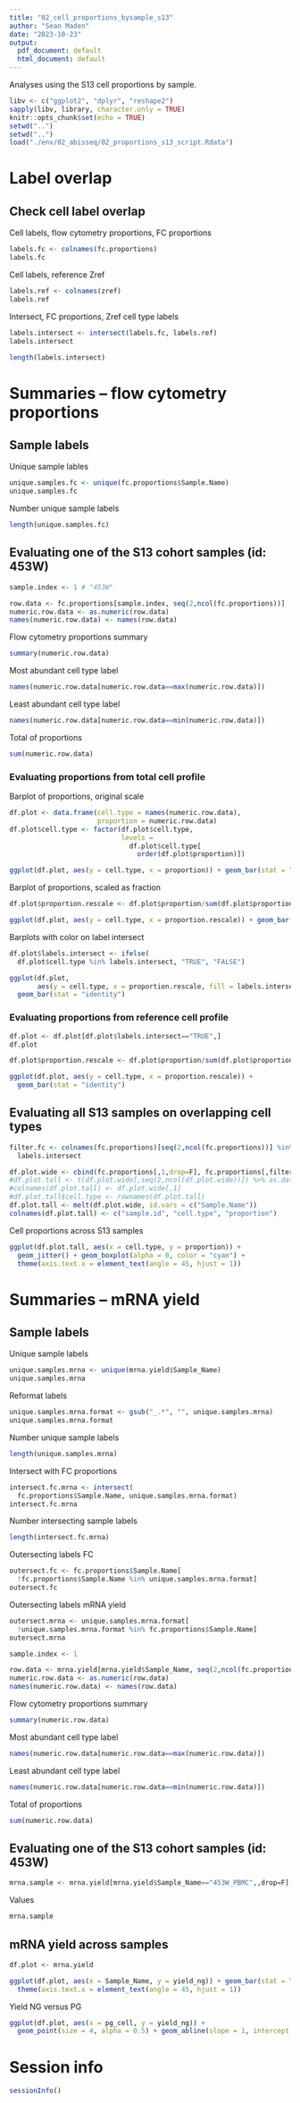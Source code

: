 ```yaml
---
title: "02_cell_proportions_bysample_s13"
author: "Sean Maden"
date: "2023-10-23"
output:
  pdf_document: default
  html_document: default
---
```


Analyses using the S13 cell proportions by sample.

```r
libv <- c("ggplot2", "dplyr", "reshape2")
sapply(libv, library, character.only = TRUE)
knitr::opts_chunk$set(echo = TRUE)
setwd("..")
setwd("..")
load("./env/02_abisseq/02_proportions_s13_script.Rdata")
```

# Label overlap

## Check cell label overlap

Cell labels, flow cytometry proportions, FC proportions

```r
labels.fc <- colnames(fc.proportions)
labels.fc
```
Cell labels, reference Zref

```r
labels.ref <- colnames(zref)
labels.ref
```

Intersect, FC proportions, Zref cell type labels

```r
labels.intersect <- intersect(labels.fc, labels.ref)
labels.intersect
```

```r
length(labels.intersect)
```

# Summaries -- flow cytometry proportions

## Sample labels

Unique sample lables

```r
unique.samples.fc <- unique(fc.proportions$Sample.Name)
unique.samples.fc
```

Number unique sample labels

```r
length(unique.samples.fc)
```

## Evaluating one of the S13 cohort samples (id: 453W)

```r
sample.index <- 1 # "453W"

row.data <- fc.proportions[sample.index, seq(2,ncol(fc.proportions))]
numeric.row.data <- as.numeric(row.data)
names(numeric.row.data) <- names(row.data)
```

Flow cytometry proportions summary

```r
summary(numeric.row.data)
```

Most abundant cell type label

```r
names(numeric.row.data[numeric.row.data==max(numeric.row.data)])
```

Least abundant cell type label

```r
names(numeric.row.data[numeric.row.data==min(numeric.row.data)])
```

Total of proportions

```r
sum(numeric.row.data)
```

### Evaluating proportions from total cell profile

Barplot of proportions, original scale

```r
df.plot <- data.frame(cell.type = names(numeric.row.data),
                      proportion = numeric.row.data)
df.plot$cell.type <- factor(df.plot$cell.type, 
                            levels = 
                              df.plot$cell.type[
                                order(df.plot$proportion)])

ggplot(df.plot, aes(y = cell.type, x = proportion)) + geom_bar(stat = "identity")

```

Barplot of proportions, scaled as fraction

```r
df.plot$proportion.rescale <- df.plot$proportion/sum(df.plot$proportion)

ggplot(df.plot, aes(y = cell.type, x = proportion.rescale)) + geom_bar(stat = "identity")

```

Barplots with color on label intersect

```r
df.plot$labels.intersect <- ifelse(
  df.plot$cell.type %in% labels.intersect, "TRUE", "FALSE")

ggplot(df.plot, 
       aes(y = cell.type, x = proportion.rescale, fill = labels.intersect)) + 
  geom_bar(stat = "identity")
```

### Evaluating proportions from reference cell profile

```r
df.plot <- df.plot[df.plot$labels.intersect=="TRUE",]
df.plot
```

```r
df.plot$proportion.rescale <- df.plot$proportion/sum(df.plot$proportion)

ggplot(df.plot, aes(y = cell.type, x = proportion.rescale)) + 
  geom_bar(stat = "identity")
```

## Evaluating all S13 samples on overlapping cell types

```r
filter.fc <- colnames(fc.proportions)[seq(2,ncol(fc.proportions))] %in%
  labels.intersect

df.plot.wide <- cbind(fc.proportions[,1,drop=F], fc.proportions[,filter.fc]) %>% as.data.frame()
#df.plot.tall <- t(df.plot.wide[,seq(2,ncol(df.plot.wide))]) %>% as.data.frame()
#colnames(df.plot.tall) <- df.plot.wide[,1]
#df.plot.tall$cell.type <- rownames(df.plot.tall)
df.plot.tall <- melt(df.plot.wide, id.vars = c("Sample.Name"))
colnames(df.plot.tall) <- c("sample.id", "cell.type", "proportion")
```

Cell proportions across S13 samples

```r
ggplot(df.plot.tall, aes(x = cell.type, y = proportion)) + 
  geom_jitter() + geom_boxplot(alpha = 0, color = "cyan") + 
  theme(axis.text.x = element_text(angle = 45, hjust = 1))
```

# Summaries -- mRNA yield

## Sample labels

Unique sample labels

```r
unique.samples.mrna <- unique(mrna.yield$Sample_Name)
unique.samples.mrna
```

Reformat labels

```r
unique.samples.mrna.format <- gsub("_.*", "", unique.samples.mrna)
unique.samples.mrna.format
```

Number unique sample labels

```r
length(unique.samples.mrna)
```

Intersect with FC proportions

```r
intersect.fc.mrna <- intersect(
  fc.proportions$Sample.Name, unique.samples.mrna.format)
intersect.fc.mrna
```

Number intersecting sample labels

```r
length(intersect.fc.mrna)
```

Outersecting labels FC

```r
outersect.fc <- fc.proportions$Sample.Name[
  !fc.proportions$Sample.Name %in% unique.samples.mrna.format]
outersect.fc
```

Outersecting labels mRNA yield

```r
outersect.mrna <- unique.samples.mrna.format[
  !unique.samples.mrna.format %in% fc.proportions$Sample.Name]
outersect.mrna
```

```r
sample.index <- 1

row.data <- mrna.yield[mrna.yield$Sample_Name, seq(2,ncol(fc.proportions))]
numeric.row.data <- as.numeric(row.data)
names(numeric.row.data) <- names(row.data)
```

Flow cytometry proportions summary

```r
summary(numeric.row.data)
```

Most abundant cell type label

```r
names(numeric.row.data[numeric.row.data==max(numeric.row.data)])
```

Least abundant cell type label

```r
names(numeric.row.data[numeric.row.data==min(numeric.row.data)])
```

Total of proportions

```r
sum(numeric.row.data)
```

## Evaluating one of the S13 cohort samples (id: 453W)

```r
mrna.sample <- mrna.yield[mrna.yield$Sample_Name=="453W_PBMC",,drop=F]
```

Values

```r
mrna.sample
```

## mRNA yield across samples

```r
df.plot <- mrna.yield

ggplot(df.plot, aes(x = Sample_Name, y = yield_ng)) + geom_bar(stat = "identity") +
  theme(axis.text.x = element_text(angle = 45, hjust = 1))
```

Yield NG versus PG

```r
ggplot(df.plot, aes(x = pg_cell, y = yield_ng)) + 
  geom_point(size = 4, alpha = 0.5) + geom_abline(slope = 1, intercept = 0)
```

# Session info

```r
sessionInfo()
```
